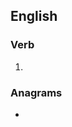 ==English==

===Verb===
{{head|en|verb form}}

# {{present participle of|en|coronate|nocat=1}}

===Anagrams===
* {{anagrams|en|a=acginnoort|cartooning}}